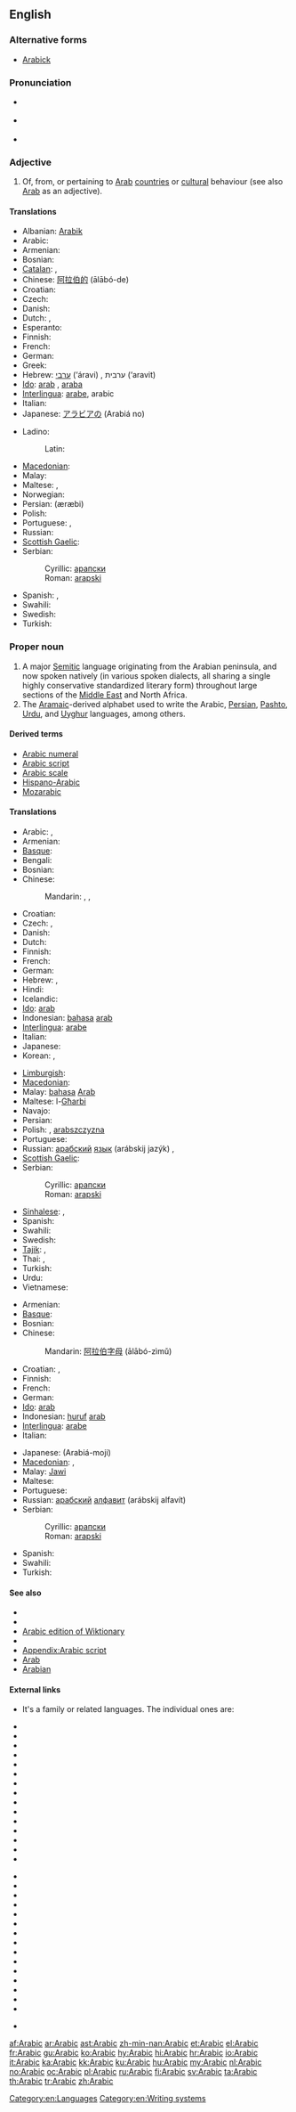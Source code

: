 {{interwiktionary|code=ar}}
==English==
{{wikipedia}}

===Alternative forms===
* [[Arabick]]

===Pronunciation===
* {{a|RP}} {{IPA|/ˈærəbɪk/}}
* {{a|US}} {{IPA|/ˈɛrəbɪk/|/ˈærəbɪk/}}
* {{audio|en-us-Arabic.ogg|Audio (US)}}

===Adjective===
{{en-adj|-}}

# Of, from, or pertaining to [[Arab]] [[country|countries]] or [[cultural]] behaviour (see also [[Arab]] as an adjective).

====Translations====
{{trans-top|of, from, or pertaining to Arab countries or cultural behaviour}}
* Albanian: [[Arabik]]
* Arabic: {{Arab|[[عربي]]}} {{unicode|(ʕárabi)}}
* Armenian: {{t-|hy|արաբական|tr=arabakan}}
* Bosnian: {{t-|bs|arapski|m}}
* [[Catalan]]: {{t|ca|àrab}}, {{t|ca|aràbic}}
* Chinese: [[阿拉伯的]] (ālābó-de)
* Croatian: {{t-|hr|arapski|m|alt=àrapskī}}
* Czech: {{t+|cs|arabský|m}}
* Danish: {{t|da|arabisk|n}}
* Dutch: {{t+|nl|Arabisch}}, {{t+|nl|Arabische}}
* Esperanto: {{t+|eo|araba|xs=Esperanto}}
* Finnish: {{t+|fi|arabialainen}}
* French: {{t+|fr|arabe}}
* German: {{t+|de|arabisch}}
* Greek: {{t+|el|αραβικός|tr=aravikós}}
* Hebrew: [[ערבי]] (‘áravi) {{m}}, ערבית (‘aravit) {{f}}
* [[Ido]]: [[arab]] {{m}}, [[araba]] {{f}}
* [[Interlingua]]: [[arabe]], arabic
* Italian: {{t+|it|arabo|m}}
* Japanese: [[アラビア]][[の]] (Arabiá no)
{{trans-mid}}
* Ladino:
*: Latin: {{tø|lad|árabo}}
* [[Macedonian]]: {{t-|mk|арапски|m|tr=árapski}}
* Malay: {{t-|ms|Arab|xs=Malay}}
* Maltese: {{t+|mt|Għarbi|m|xs=Maltese}}, {{t-|mt|Għarbija|f|xs=Maltese}}
* Norwegian: {{t+|no|arabisk}}
* Persian: {{fa-Arab|[[عربی|عَرَبی]]}} (æræbi)
* Polish: {{t+|pl|arabski}}
* Portuguese: {{t+|pt|árabe}}, {{t+|pt|arábico}}
* Russian: {{t+|ru|арабский|m|tr=arábskij}}
* [[Scottish Gaelic]]: {{t|gd|Arabach}}
* Serbian:
*: Cyrillic: [[арапски#Serbian|арапски]] {{m}}
*: Roman: [[arapski#Serbian|arapski]] {{m}}
* Spanish: {{t+|es|árabe}}, {{t+|es|arábigo}}
* Swahili: {{t|sw|kiarabu|xs=Swahili}}
* Swedish: {{t+|sv|arabisk}}
* Turkish: {{t+|tr|Arap}}
{{trans-bottom}}

===Proper noun===
{{en-proper noun}}

# A major [[Semitic]] language originating from the Arabian peninsula, and now spoken natively (in various spoken dialects, all sharing a single highly conservative standardized literary form) throughout large sections of the [[Middle East]] and North Africa.
# The [[Aramaic]]-derived alphabet used to write the Arabic, [[Persian]], [[Pashto]], [[Urdu]], and [[Uyghur]] languages, among others.

====Derived terms====
* [[Arabic numeral]]
* [[Arabic script]]
* [[Arabic scale]]
* [[Hispano-Arabic]]
* [[Mozarabic]]

====Translations====
{{trans-top|language}}
* Arabic: {{t-|ar|العربية|f|tr=al-3arabíyya}},  {{t+|ar|عربي|m|tr=3árabiy}}
* Armenian: {{t+|hy|արաբերեն|tr=araberen}}
* [[Basque]]: {{t|eu|arabiera|xs=Basque}}
* Bengali: {{t|bn|আরবি ভাষা|tr=Arôbi bhasha|sc=Beng}}
* Bosnian: {{t-|bs|arapski|m}}
* Chinese:
*: Mandarin: {{t-|cmn|阿拉伯語|sc=Hani}},  {{t-|cmn|阿拉伯语|tr=Ālābó-yǔ|sc=Hani}},  {{t|cmn|阿拉伯文|tr=Ālābó-wén|sc=Hani}}
* Croatian: {{t-|hr|arapski|m|alt=àrapskī}}
* Czech: {{t+|cs|arabština|f}}, {{t-|cs|arabský jazyk|m}}
* Danish: {{t+|da|arabisk}}
* Dutch: {{t+|nl|Arabisch|n}}
* Finnish: {{t+|fi|arabia}}
* French: {{t+|fr|arabe|m}}
* German: {{t+|de|Arabisch|n}}
* Hebrew: {{t+|he|ערבית|tr=‘aravít}},  {{t|he|ערבי|tr=‘araví}}
* Hindi: {{t+|hi|अरबी|f|tr=arabī|xs=Hindi}}
* Icelandic: {{t+|is|arabíska}}
* [[Ido]]: [[arab]]
* Indonesian: [[bahasa]] [[arab]]
* [[Interlingua]]: [[arabe]]
* Italian: {{t+|it|arabo}}
* Japanese: {{t+|ja|アラビア語|tr=Arabiá-go}}
* Korean: {{t|ko|아랍|tr=Arap|sc=Hang}},  {{t+|ko|아랍어|tr=Arab-eo|sc=Hang}}
{{trans-mid}}
* [[Limburgish]]: {{t|li|Arabisj|n|xs=Limburgish}}
* [[Macedonian]]: {{t-|mk|арапски|m|tr=árapski}}
* Malay: [[bahasa]] [[Arab]]
* Maltese: l-[[Għarbi]]
* Navajo: {{tø|nv|Ásáí bizaad}}
* Persian: {{t|fa|عربی|tr='arabi|alt=عَرَبی|sc=fa-Arab}}
* Polish: {{t+|pl|arabski|m}}, [[arabszczyzna]] {{f}}
* Portuguese: {{t+|pt|árabe|m}}
* Russian: [[арабский]] [[язык]] (arábskij jazýk) {{m}}, {{t|ru|арабский|tr=arábskij|sc=Cyrl}}
* [[Scottish Gaelic]]: {{t|gd|Arabais|f}}
* Serbian:
*: Cyrillic: [[арапски#Serbian|арапски]] {{m}}
*: Roman: [[arapski#Serbian|arapski]] {{m}}
* [[Sinhalese]]: {{t|si|අරාබි|tr=arābi|sc=Sinh|xs=Sinhalese}}, {{t|si|අරාබි භාෂාව|tr=arābi bhāṣāva|sc=Sinh|xs=Sinhalese}}
* Spanish: {{t+|es|árabe|m}}
* Swahili: {{t|sw|kiarabu|xs=Swahili}}
* Swedish: {{t+|sv|arabiska}}
* [[Tajik]]: {{t|tg|забони арабӣ|tr=zaboni arabī|sc=Cyrl}}, {{t|tg|арабӣ|tr=arabī|sc=Cyrl}}
* Thai: {{t|th|อารบิก|tr=aarábìk}},  {{t+|th|ภาษาอาหรับ|tr=paasăa aaràp}}
* Turkish: {{t+|tr|Arapça}}
* Urdu: {{t|ur|عربی|f|tr=arabī|sc=ur-Arab}}
* Vietnamese: {{t|vi|tiếng A-rập|xs=Vietnamese}}
{{trans-bottom}}

{{trans-top|alphabet}}
* Armenian: {{t+|hy|արաբերեն|tr=araberen}}
* [[Basque]]: {{t|eu|arabiar|xs=Basque}}
* Bosnian: {{t-|bs|arapski|m}}
* Chinese:
*: Mandarin: [[阿拉伯字母]] (ālābó-zìmǔ)
* Croatian: {{t-|hr|arabica|f|alt=aràbica}}, {{t-|hr|arebica|f|alt=arèbica}}
* Finnish: {{t+|fi|arabia}}
* French: {{t+|fr|arabe}}
* German: {{t+|de|Arabisch}}
* [[Ido]]: [[arab]]
* Indonesian: [[huruf]] [[arab]]
* [[Interlingua]]: [[arabe]]
* Italian: {{t+|it|arabo}}
{{trans-mid}}
* Japanese: {{Jpan|[[アラビア文字]]}} (Arabiá-moji)
* [[Macedonian]]: {{t|mk|арапска азбука|f|tr=árapska ázbuka}},  {{t-|mk|арабица|f|tr=arábica}}
* Malay: [[Jawi]]
* Maltese: {{t-|mt|Għarbija|xs=Maltese}}
* Portuguese: {{t+|pt|árabe|m}}
* Russian: [[арабский]] [[алфавит]] (arábskij alfavít) {{m}}
* Serbian:
*: Cyrillic: [[арапски#Serbian|арапски]] {{m}}
*: Roman: [[arapski#Serbian|arapski]] {{m}}
* Spanish: {{t+|es|árabe|m}}
* Swahili: {{t|sw|kiarabu|xs=Swahili}}
* Turkish: {{t+|tr|Arap}}
{{trans-bottom}}

====See also====
{{interwiktionary|code=ar}}
{{wikibooks}}

* {{langcat}}
* {{langlist}}
* [[:ar:|Arabic edition of Wiktionary]]
* {{pedialite|Arabic language}}
* [[Appendix:Arabic script]]
* [[Arab]]
* [[Arabian]]

====External links====
* {{ISO 639|link=Ethnologue|lang=Arabic macrolanguage|3code=ara|1code=ar}} It's a family or related languages. The individual ones are:
{{top2}}
* {{ethnologue|lang=Algerian Arabic|code=arq}}
* {{ethnologue|lang=Algerian Saharan Arabic|code=aao}}
* {{ethnologue|lang=Babalia Creole Arabic|code=bbz}}
* {{ethnologue|lang=Baharna Arabic|code=abv}}
* {{ethnologue|lang=Chadian Arabic|code=shu}}
* {{ethnologue|lang=Cypriot Arabic|code=acy}}
* {{ethnologue|lang=Dhofari Arabic|code=adf}}
* {{ethnologue|lang=Eastern Egyptian Bedawi Arabic|code=avl}}
* {{ethnologue|lang=Egyptian Arabic|code=arz}}
* {{ethnologue|lang=Gulf Arabic|code=afb}}
* {{ethnologue|lang=Hadrami Arabic|code=ayh}}
* {{ethnologue|lang=Hijazi Arabic|code=acw}}
* {{ethnologue|lang=Libyan Arabic|code=ayl}}
* {{ethnologue|lang=Mesopotamian Arabic|code=acm}}
* {{ethnologue|lang=Moroccan Arabic|code=ary}}
{{mid2}}
* {{ethnologue|lang=Najdi Arabic|code=ars}}
* {{ethnologue|lang=North Levantine Arabic|code=apc}}
* {{ethnologue|lang=North Mesopotamian Arabic|code=ayp}}
* {{ethnologue|lang=Omani Arabic|code=acx}}
* {{ethnologue|lang=Saidi Arabic|code=aec}}
* {{ethnologue|lang=Sanaani Arabic|code=ayn}}
* {{ethnologue|lang=Shihhi Arabic|code=ssh}}
* {{ethnologue|lang=South Levantine Arabic|code=ajp}}
* {{ethnologue|lang=Standard Arabic|code=arb}}
* {{ethnologue|lang=Sudanese Arabic|code=apd}}
* {{ethnologue|lang=Sudanese Creole Arabic|code=pga}}
* {{ethnologue|lang=Ta'izzi-Adeni Arabic|code=acq}}
* {{ethnologue|lang=Tajiki Arabic|code=abh}}
* {{ethnologue|lang=Tunisian Arabic|code=aeb}}
* {{ethnologue|lang=Uzbeki Arabic|code=auz}}
{{bottom}}
* {{websters-online}}

[[Category:en:Languages]]
[[Category:en:Writing systems]]

[[af:Arabic]]
[[ar:Arabic]]
[[ast:Arabic]]
[[zh-min-nan:Arabic]]
[[et:Arabic]]
[[el:Arabic]]
[[fr:Arabic]]
[[gu:Arabic]]
[[ko:Arabic]]
[[hy:Arabic]]
[[hi:Arabic]]
[[hr:Arabic]]
[[io:Arabic]]
[[it:Arabic]]
[[ka:Arabic]]
[[kk:Arabic]]
[[ku:Arabic]]
[[hu:Arabic]]
[[my:Arabic]]
[[nl:Arabic]]
[[no:Arabic]]
[[oc:Arabic]]
[[pl:Arabic]]
[[ru:Arabic]]
[[fi:Arabic]]
[[sv:Arabic]]
[[ta:Arabic]]
[[th:Arabic]]
[[tr:Arabic]]
[[zh:Arabic]]